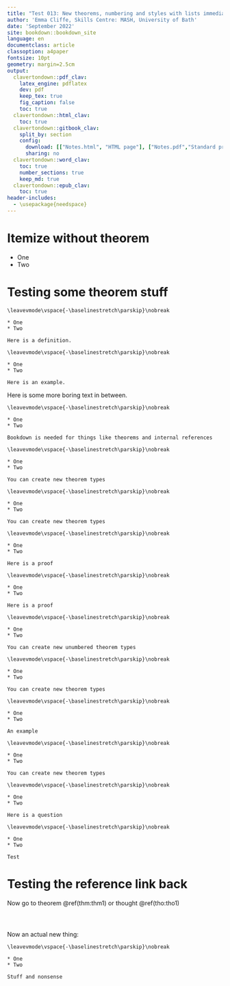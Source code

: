 ```yaml
---
title: "Test 013: New theorems, numbering and styles with lists immediately inside and a newline present in clear and large"
author: 'Emma Cliffe, Skills Centre: MASH, University of Bath'
date: 'September 2022'
site: bookdown::bookdown_site
language: en
documentclass: article
classoption: a4paper
fontsize: 10pt
geometry: margin=2.5cm
output:
  clavertondown::pdf_clav:
    latex_engine: pdflatex
    dev: pdf
    keep_tex: true
    fig_caption: false
    toc: true
  clavertondown::html_clav:
    toc: true
  clavertondown::gitbook_clav:
    split_by: section
    config:
      download: [["Notes.html", "HTML page"], ["Notes.pdf","Standard print PDF"], ["NotesClear.pdf","Clear print PDF"], ["NotesLarge.pdf","Large print PDF"], ["Notes.docx","Accessible Word document"], ["Notes.epub","Accessible EPub book" ]]
      sharing: no
  clavertondown::word_clav:
    toc: true
    number_sections: true
    keep_md: true
  clavertondown::epub_clav:
    toc: true
header-includes:
  - \usepackage{needspace}
---
```


# Itemize without theorem


* One
* Two


# Testing some theorem stuff

```definition

\leavevmode\vspace{-\baselinestretch\parskip}\nobreak

* One
* Two

Here is a definition. 
```

```example

\leavevmode\vspace{-\baselinestretch\parskip}\nobreak

* One
* Two

Here is an example.
```

Here is some more boring text in between.

```theorem

\leavevmode\vspace{-\baselinestretch\parskip}\nobreak

* One
* Two

Bookdown is needed for things like theorems and internal references
```

```proposition

\leavevmode\vspace{-\baselinestretch\parskip}\nobreak

* One
* Two

You can create new theorem types
```


\needspace{\baselineskip}

```newtheorem

\leavevmode\vspace{-\baselinestretch\parskip}\nobreak

* One
* Two

You can create new theorem types
```

```newtheorem

\leavevmode\vspace{-\baselinestretch\parskip}\nobreak

* One
* Two

Here is a proof
```

```proof

\leavevmode\vspace{-\baselinestretch\parskip}\nobreak

* One
* Two

Here is a proof
```


```newtheorem

\leavevmode\vspace{-\baselinestretch\parskip}\nobreak

* One
* Two

You can create new unumbered theorem types
```

```newtheorem

\leavevmode\vspace{-\baselinestretch\parskip}\nobreak

* One
* Two

You can create new theorem types
```

```newtheorem

\leavevmode\vspace{-\baselinestretch\parskip}\nobreak

* One
* Two

An example
```

```newtheorem

\leavevmode\vspace{-\baselinestretch\parskip}\nobreak

* One
* Two

You can create new theorem types
```

```newtheorem

\leavevmode\vspace{-\baselinestretch\parskip}\nobreak

* One
* Two

Here is a question
```

```solution

\leavevmode\vspace{-\baselinestretch\parskip}\nobreak

* One
* Two

Test
```

# Testing the reference link back

Now go to theorem \@ref(thm:thm1) or thought \@ref(tho:tho1)

```solution
```

\needspace{3\baselineskip}

```definition
```

```newtheorem
```

Now an actual new thing:
```newtheorem

\leavevmode\vspace{-\baselinestretch\parskip}\nobreak

* One
* Two

Stuff and nonsense
```
